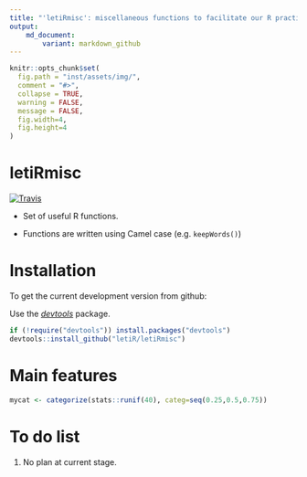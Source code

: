 ```yaml
---
title: "'letiRmisc': miscellaneous functions to facilitate our R practice"
output:
    md_document:
        variant: markdown_github
---
```



```r
knitr::opts_chunk$set(
  fig.path = "inst/assets/img/",
  comment = "#>",
  collapse = TRUE,
  warning = FALSE,
  message = FALSE,
  fig.width=4,
  fig.height=4
)
```


# letiRmisc

[![Travis](https://travis-ci.org/letiR/letiRmisc.svg?branch=master)](https://travis-ci.org/letiR/letiRmisc)




- Set of useful R functions.

- Functions are written using Camel case (e.g. `keepWords()`)



# Installation

To get the current development version from github:

Use the [*devtools*](http://cran.r-project.org/web/packages/devtools/index.html) package.

```r
if (!require("devtools")) install.packages("devtools")
devtools::install_github("letiR/letiRmisc")
```



# Main features

```r
mycat <- categorize(stats::runif(40), categ=seq(0.25,0.5,0.75))
```



# To do list

1. No plan at current stage.
